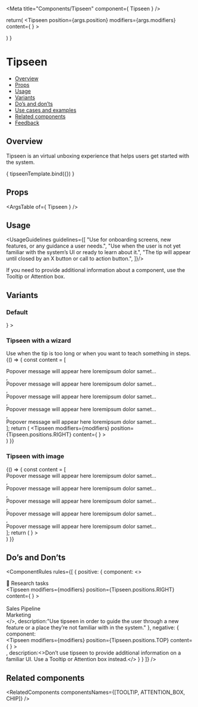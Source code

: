 
<Meta
  title="Components/Tipseen"
  component={ Tipseen }
/>

<!--- Component template -->

  return(
    <Tipseen
      position={args.position}
      modifiers={args.modifiers}
      content={
        <TipseenContent
          isDismissHidden={args.isDismissHidden}
          title={args.title}
          children={args.children}
        />
      }
    >
      <div className="monday-style-story-tipseen_container" />
    </Tipseen>
  )
}

<!--- Component documentation -->

# Tipseen
- [Overview](#overview)
- [Props](#props)
- [Usage](#usage)
- [Variants](#variants)
- [Do’s and don’ts](#dos-and-donts)
- [Use cases and examples](#use-cases-and-examples)
- [Related components](#related-components)
- [Feedback](#feedback)

## Overview
Tipseen is an virtual unboxing experience that helps users get started with the system.

<Canvas>
  <Story name="Overview"
         args={ 
           {
            title: "title", 
            children: "Popover message will appear here loremipsum dolor samet…", 
            position: Tipseen.positions.RIGHT,
            isDismissHidden: false,
            modifiers: modifiers
           } 
         }>
    { tipseenTemplate.bind({}) }
  </Story>
</Canvas>

## Props
<ArgsTable of={ Tipseen } />

## Usage
<UsageGuidelines guidelines={[
  "Use for onboarding screens, new features, or any guidance a user needs.",
  "Use when the user is not yet familiar with the system’s UI or ready to learn about it.",
  "The tip will appear until closed by an X button or call to action button.",
]}/>

<Tip title="Check yourself">If you need to provide additional information about a component, use the <Link href="/?path=/docs/components-tipseen--overview" size={Link.sizes.SMALL} withoutSpacing>Tooltip</Link> or <Link href="/?path=/docs/components-attentionbox--overview" size={Link.sizes.SMALL} withoutSpacing>Attention box.</Link></Tip>

## Variants
### Default
<Canvas>
  <Story name="Default">
    <Tipseen 
      position={Tipseen.positions.RIGHT} 
      modifiers={modifiers}
      content={
        <TipseenContent
          isDismissHidden={false}
          title="This is a title"
          isDismissHidden
          children="Popover message will appear here loremipsum dolor samet… "
        />
      }
    >
      <div className="monday-style-story-tipseen_container" />
    </Tipseen>
  </Story>
</Canvas>

### Tipseen with a wizard
Use when the tip is too long or when you want to teach something in steps.
<Canvas>
  <Story name="Tipseen with a wizard">
    {() => {
      const content = [
        <div>Popover message will appear here loremipsum dolor samet…</div>,
        <div>Popover message will appear here loremipsum dolor samet…</div>,
        <div>Popover message will appear here loremipsum dolor samet…</div>,
        <div>Popover message will appear here loremipsum dolor samet…</div>,
        <div>Popover message will appear here loremipsum dolor samet…</div>
      ];
      return (
        <Tipseen
          modifiers={modifiers}
          position={Tipseen.positions.RIGHT} 
          content={
            <TipseenWizard 
              title="This is a title"
              steps={content}
              activeStepIndex={2}
            />
          }
        >
          <div className="monday-style-story-tipseen_container" />
        </Tipseen>
      )
    }}
  </Story>
</Canvas>

### Tipseen with image
<Canvas>
  <Story name="Tipseen with image">
    {() => {
      const content = [
        <div>Popover message will appear here loremipsum dolor samet…</div>,
        <div>Popover message will appear here loremipsum dolor samet…</div>,
        <div>Popover message will appear here loremipsum dolor samet…</div>,
        <div>Popover message will appear here loremipsum dolor samet…</div>,
        <div>Popover message will appear here loremipsum dolor samet…</div>
      ];
      return (
        <Tipseen 
          position={Tipseen.positions.RIGHT}
          modifiers={modifiers}
          isCloseButtonOnImage
          content={
            <>
              <TipseenImage
                className="monday-style-story-tipseen_image"
                src={picture1}
              />
              <TipseenWizard 
                title="This is a title"
                steps={content}
                activeStepIndex={2}
              />
            </>
          }
        >
          <div className="monday-style-story-tipseen_big-container" />
        </Tipseen>
      )
    }}
  </Story>
</Canvas>

## Do’s and Don’ts
<ComponentRules
  rules={[
    {
      positive: {
        component:
        <>
          <div>
            <div className="monday-style-story-tipseen_column-item">
              <Icon icon={Board} iconSize="24" /><span>💫 Research tasks</span>
            </div>
            <Tipseen
              modifiers={modifiers}
              position={Tipseen.positions.RIGHT} 
              content={
                <TipseenContent
                  isDismissHidden={false}
                  title="Step1 of 7"
                  isDismissHidden
                  children="Click on the “Sales” board to get started"
                />
              }
            >
              <div className="monday-style-story-tipseen_column-item monday-style-story-tipseen_hovered">  
                <Icon icon={Board} iconSize="24" /><span>Sales Pipeline</span>
              </div>
            </Tipseen>
            <div className="monday-style-story-tipseen_column-item">
              <Icon icon={BoardPrivate} iconSize="24" /><span>Marketing</span>
            </div>
          </div>
          <div className="monday-style-story-tipseen_inline-spacing" />
          </>,
        description:"Use tipseen in order to guide the user through a new feature or a place they’re not familiar with in the system."
      },
      negative: {
        component:
          <div className="monday-style-story-tipseen_column-wrapper">
            <div className="monday-style-story-tipseen_column-spacing"></div>
            <Tipseen
              modifiers={modifiers}
              position={Tipseen.positions.TOP} 
              content={
                <TipseenContent
                  children="You still have 14 days on your Pro trial, Enjoy it!"
                />
              }
            >
              <div className="monday-style-story-tipseen_inline-container" />
            </Tipseen>
          </div>,
        description:<>Don’t use tipseen to provide additional information on a familiar UI. Use a <Link href="/?path=/docs/components-tooltip--overview" withoutSpacing>Tooltip</Link> or <Link href="/?path=/docs/components-attentionbox--overview" withoutSpacing>Attention box</Link> instead.</>
      }
    }
  ]}
/>

## Related components
<RelatedComponents componentsNames={[TOOLTIP, ATTENTION_BOX, CHIP]} />
